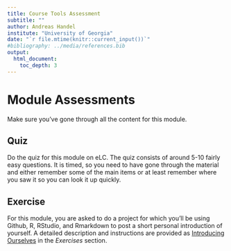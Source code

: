 ---
title: Course Tools Assessment 
subtitle: ""
author: Andreas Handel
institute: "University of Georgia"
date: "`r file.mtime(knitr::current_input())`"
#bibliography: ../media/references.bib
output: 
  html_document:
    toc_depth: 3
---

# Module Assessments

Make sure you've gone through all the content for this module.

## Quiz

Do the quiz for this module on eLC. The quiz consists of around 5-10 fairly easy questions. It is timed, so you need to have gone through the material and either remember some of the main items or at least remember where you saw it so you can look it up quickly.


## Exercise

For this module, you are asked to do a project for which you'll be using Github, R, RStudio, and Rmarkdown to post a short personal introduction of yourself. A detailed description and instructions are provided as [Introducing Ourselves](./Exercise_Introducing_Ourselves.html) in the _Exercises_ section.

